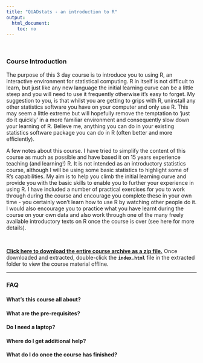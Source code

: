 ```yaml
---
title: "QUADstats - an introduction to R"
output: 
  html_document:
    toc: no
---
```


\  

### Course Introduction

The purpose of this 3 day course is to introduce you to using R, an interactive environment for statistical computing. R in itself is not difficult to learn, but just like any new language the initial learning curve can be a little steep and you will need to use it frequently otherwise it’s easy to forget. My suggestion to you, is that whilst you are getting to grips with R, uninstall any other statistics software you have on your computer and only use R. This may seem a little extreme but will hopefully remove the temptation to ‘just do it quickly’ in a more familiar environment and consequently slow down your learning of R. Believe me, anything you can do in your existing statistics software package you can do in R (often better and more efficiently).

A few notes about this course. I have tried to simplify the content of this course as much as possible and have based it on 15 years experience teaching (and learning!) R. It is not intended as an introductory statistics course, although I will be using some basic statistics to highlight some of R’s capabilities. My aim is to help you climb the initial learning curve and provide you with the basic skills to enable you to further your experience in using R. I have included a number of practical exercises for you to work through during the course and encourage you complete these in your own time - you certainly won’t learn how to use R by watching other people do it. I would also encourage you to practice what you have learnt during the course on your own data and also work through one of the many freely available introductory texts on R once the course is over (see here for more details).

\  

**[Click here to download the entire course archive as a zip file.](https://github.com/alexd106/alexd106.github.io/archive/gh-pages.zip)** Once downloaded and extracted, double-click the **`index.html`** file in the extracted folder to view the course material offline.

----

### FAQ

#### What's this course all about?

#### What are the pre-requisites?

#### Do I need a laptop?

#### Where do I get additional help?

#### What do I do once the course has finished?